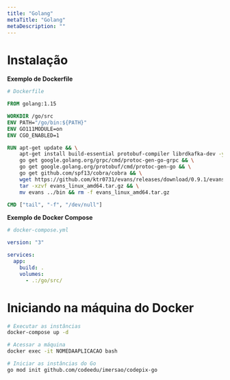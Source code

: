```yaml
---
title: "Golang"
metaTitle: "Golang"
metaDescription: ""
---
```


# Instalação

**Exemplo de Dockerfile**

```Dockerfile
# Dockerfile

FROM golang:1.15

WORKDIR /go/src
ENV PATH="/go/bin:${PATH}"
ENV GO111MODULE=on
ENV CGO_ENABLED=1

RUN apt-get update && \
    apt-get install build-essential protobuf-compiler librdkafka-dev -y && \
    go get google.golang.org/grpc/cmd/protoc-gen-go-grpc && \
    go get google.golang.org/protobuf/cmd/protoc-gen-go && \
    go get github.com/spf13/cobra/cobra && \
    wget https://github.com/ktr0731/evans/releases/download/0.9.1/evans_linux_amd64.tar.gz && \
    tar -xzvf evans_linux_amd64.tar.gz && \
    mv evans ../bin && rm -f evans_linux_amd64.tar.gz

CMD ["tail", "-f", "/dev/null"]
```

**Exemplo de Docker Compose**

```yml
# docker-compose.yml

version: "3"

services:
  app:
    build: .
    volumes:
      - .:/go/src/
```

# Iniciando na máquina do Docker

```bash
# Executar as instâncias
docker-compose up -d

# Acessar a máquina
docker exec -it NOMEDAAPLICACAO bash

# Iniciar as instâncias do Go
go mod init github.com/codeedu/imersao/codepix-go
```
